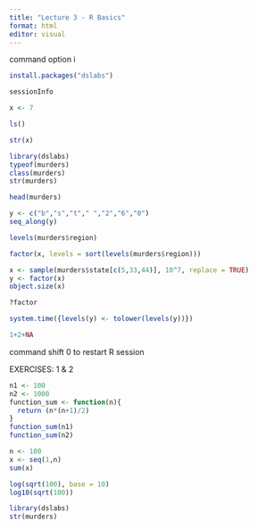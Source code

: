 ```yaml
---
title: "Lecture 3 - R Basics"
format: html
editor: visual
---
```


command option i

```r
install.packages("dslabs")
```

```r
sessionInfo
```

```r
x <- 7
```

```r
ls()
```

```r
str(x)
```

```r
library(dslabs)
typeof(murders)
class(murders)
str(murders)
```

```r
head(murders)
```

```r
y <- c("b","s","t"," ","2","6","0")
seq_along(y)
```

```r
levels(murders$region)
```

```r
factor(x, levels = sort(levels(murders$region)))
```

```r
x <- sample(murders$state[c(5,33,44)], 10^7, replace = TRUE)
y <- factor(x)
object.size(x)
```

```r
?factor
```

```r
system.time({levels(y) <- tolower(levels(y))})
```

```r
1+2+NA
```

command shift 0 to restart R session

EXERCISES: 1 & 2

```r
n1 <- 100
n2 <- 1000
function_sum <- function(n){
  return (n*(n+1)/2)
}
function_sum(n1)
function_sum(n2)
```


```r
n <- 100
x <- seq(1,n)
sum(x)
```

```r
log(sqrt(100), base = 10)
log10(sqrt(100))
```

```r
library(dslabs)
str(murders)
```
